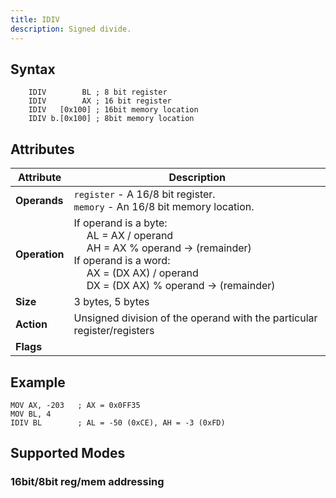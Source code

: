 ```yaml
---
title: IDIV
description: Signed divide.
---
```


## Syntax

```asm6502 showLineNumbers
    IDIV        BL ; 8 bit register
    IDIV        AX ; 16 bit register
    IDIV   [0x100] ; 16bit memory location
    IDIV b.[0x100] ; 8bit memory location
```

## Attributes

| Attribute     | Description                                                                                                                                                                                                           |
| ------------- | --------------------------------------------------------------------------------------------------------------------------------------------------------------------------------------------------------------------- |
| **Operands**  | `register` - A 16/8 bit register. <br/> `memory` - An 16/8 bit memory location.                                                                                                                                       |
| **Operation** | If operand is a byte: <br/> &emsp; AL = AX / operand <br/> &emsp; AH = AX % operand -> (remainder) <br/> If operand is a word: <br/> &emsp; AX = (DX AX) / operand <br/> &emsp; DX = (DX AX) % operand -> (remainder) |
| **Size**      | 3 bytes, 5 bytes                                                                                                                                                                                                      |
| **Action**    | Unsigned division of the operand with the particular register/registers                                                                                                                                               |
| **Flags**     | <FlagsChangedTable carryFlag= "changed" overflowFlag= "changed" zeroFlag="changed" signFlag="changed" parityFlag="changed" auxiliaryCarryFlag="changed" />   |

## Example

```asm6502 showLineNumbers
MOV AX, -203   ; AX = 0x0FF35
MOV BL, 4
IDIV BL        ; AL = -50 (0xCE), AH = -3 (0xFD)
```

## Supported Modes

### 16bit/8bit reg/mem addressing

<RegisterAndMemoryAddressingSingleInstruction instructionName="IDIV" />
